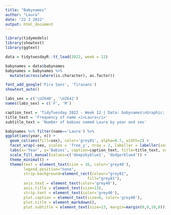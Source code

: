 ```yaml
---
title: "Babynames"
author: "Laura"
date: "22 3 2022"
output: html_document
---
```


```r
library(tidymodels)
library(showtext)
library(ggtext)
```

```r
data = tidytuesdayR::tt_load(2022, week = 12)
```

```r
babynames = data$babynames
babynames = babynames %>% 
  mutate(across(where(is.character), as.factor))
```

```r
font_add_google('Fira Sans', 'firasans')
showtext_auto()
```

```r
labs_sex = c('\U2640', '\U2642')
names(labs_sex) = c('F', 'M')

caption_text = 'TidyTuesday 2022 - Week 12 | Data: babynames\nGraphic: @itsLauBa7'
title_text = 'Frequency of name <i>Laura</i>'
subtitle_text = 'Number of babies named Laura by year and sex'

babynames %>% filter(name=='Laura') %>% 
ggplot(aes(year, n)) +
  geom_col(aes(fill=sex), color='grey81', alpha=0.7, width=2) +
  facet_wrap(~sex, scales = 'free_y', nrow = 2, labeller = labeller(sex = labs_sex)) +
  labs(x='Year', y='Babies', caption=caption_text, title=title_text, subtitle=subtitle_text) +
  scale_fill_manual(values=c('deepskyblue1', 'dodgerblue4')) +
  theme_minimal() +
  theme(text = element_text(size = 16, color='grey40'),
        legend.position="none",
        strip.background=element_rect(colour="grey81",
                                    fill="grey81"),
        axis.text = element_text(color='grey40'),
        axis.title = element_text(size=13),
        strip.text = element_text(color='grey40'),
        plot.caption = element_text(size=8, color='grey40'),
        plot.title = element_markdown(),
        plot.subtitle = element_text(size=13, margin=margin(0,0,10,0))) 
```